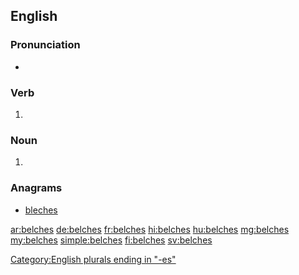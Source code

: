 ==English==

===Pronunciation===
* {{IPA|/ˈbɛltʃɪz/|lang=en}}

===Verb===
{{head|en|verb form}}

# {{en-third-person singular of|belch}}

===Noun===
{{head|en|noun plural form}}

# {{plural of|belch|lang=en}}

===Anagrams===
* [[bleches#English|bleches]]

[[Category:English plurals ending in "-es"]]

[[ar:belches]]
[[de:belches]]
[[fr:belches]]
[[hi:belches]]
[[hu:belches]]
[[mg:belches]]
[[my:belches]]
[[simple:belches]]
[[fi:belches]]
[[sv:belches]]